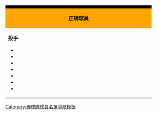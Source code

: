 {| class="toccolours" style="font-size: 95%;"
|-
! colspan="10" style="background-color: #000000; color: #ffffff; text-align: center;"| {{Tnavbar-header|'''台中市台灣人壽棒球隊現役成員'''|台中市台灣人壽成棒隊現役成員|plain=1}}
|-
| colspan="6" style="background-color:#ffa500; color: #000000; text-align: center;" width="440"| '''正規球員'''
| colspan="2" style="background-color:#ffa500; color: #000000; text-align: center;" width="215"| '''教練'''
| colspan="2" style="background-color:#ffa500; color: #000000; text-align: center;" width="155"| '''其他'''
|-
| valign="top" | 
'''投手'''
*{{player|33|ROC|[[張嘉裕]]}}
*{{player|38|ROC|[[林祖正]]}}
*{{player|40|ROC|[[陳勁維]]}}
*{{player|48|ROC|[[潘庭豐]]}}
*{{player|54|ROC|[[李承鴻]]}}
*{{player|57|ROC|[[黃超程]]}}
*{{player|62|ROC|[[林宗謙]]}}


| width="px" | 
| valign="top" |

'''捕手'''
*{{player|25|ROC|[[王志豪(1989)|王志豪]]}}
*{{player|98|ROC|[[張翰華]]}}

'''內野手'''
*{{player|&nbsp;5&nbsp;|ROC|[[林璿增]]}}
*{{player|&nbsp;7&nbsp;|ROC|[[龔則維]]}}
*{{player|32|ROC|[[林奐宇]]}}
*{{player|49|ROC|[[黃雨平]]}}
*{{player|80|ROC|[[余進德]]}}
*{{player|－|ROC|[[林志鴻]]}}

| width="px" | 
| valign="top" | 

'''外野手'''
*{{player|&nbsp;1&nbsp;|ROC|[[陽耀華]]}}
*{{player|&nbsp;8&nbsp;|ROC|[[方南堯]]}}
*{{player|19|ROC|[[李嘉榮]]}}
*{{player|24|ROC|[[郭冠辰]]}}
*{{player|91|ROC|[[余賢明]]}}
*{{player|－|ROC|[[江森燊]]}}

| width="px" |
| valign="top" |

'''總教練'''
*{{player|－|ROC|[[廖剛池]]}}
'''教練團'''
*{{player|－|ROC|[[羅松永]]}}
'''防護員'''
*{{player|||[[蔡坤霖]]}}
|}<noinclude>
[[Category:棒球隊球員名單導航模板]]
</noinclude>